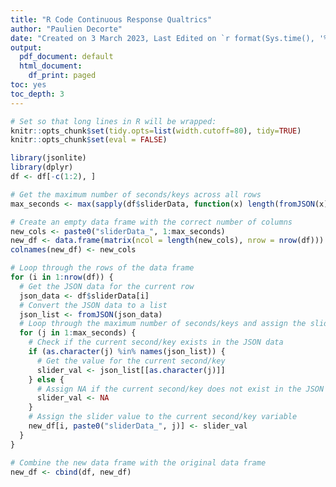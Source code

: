 ```yaml
---
title: "R Code Continuous Response Qualtrics"
author: "Paulien Decorte"
date: "Created on 3 March 2023, Last Edited on `r format(Sys.time(), '%A %d %B %Y')`"
output:
  pdf_document: default
  html_document:
    df_print: paged
toc: yes
toc_depth: 3
---
```


```r
# Set so that long lines in R will be wrapped:
knitr::opts_chunk$set(tidy.opts=list(width.cutoff=80), tidy=TRUE)
knitr::opts_chunk$set(eval = FALSE)
```


```r

library(jsonlite)
library(dplyr)
df <- df[-c(1:2), ]

```



```r

# Get the maximum number of seconds/keys across all rows
max_seconds <- max(sapply(df$sliderData, function(x) length(fromJSON(x))))

# Create an empty data frame with the correct number of columns 
new_cols <- paste0("sliderData_", 1:max_seconds)
new_df <- data.frame(matrix(ncol = length(new_cols), nrow = nrow(df)))
colnames(new_df) <- new_cols

# Loop through the rows of the data frame
for (i in 1:nrow(df)) {
  # Get the JSON data for the current row
  json_data <- df$sliderData[i]
  # Convert the JSON data to a list
  json_list <- fromJSON(json_data)
  # Loop through the maximum number of seconds/keys and assign the slider values to the new variables
  for (j in 1:max_seconds) {
    # Check if the current second/key exists in the JSON data
    if (as.character(j) %in% names(json_list)) {
      # Get the value for the current second/key
      slider_val <- json_list[[as.character(j)]]
    } else {
      # Assign NA if the current second/key does not exist in the JSON data
      slider_val <- NA
    }
    # Assign the slider value to the current second/key variable
    new_df[i, paste0("sliderData_", j)] <- slider_val
  }
}

# Combine the new data frame with the original data frame
new_df <- cbind(df, new_df)


```

